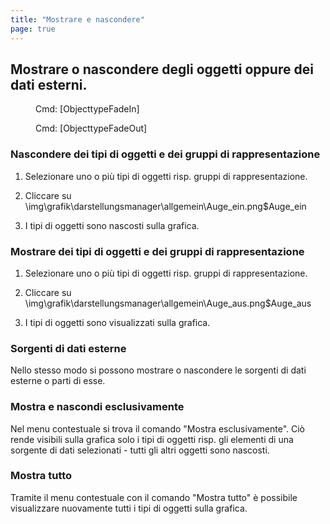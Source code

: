 ```yaml
---
title: "Mostrare e nascondere"
page: true
---
```

## Mostrare o nascondere degli oggetti<GeoMapper> oppure dei dati esterni</GeoMapper>.
<GeoDesigner> <Menu> Cmd: [ObjecttypeFadeIn] </Menu> 
 <Menu> Cmd: [ObjecttypeFadeOut] </Menu> 
</GeoDesigner>

### Nascondere dei tipi di oggetti e dei gruppi di rappresentazione

1.  Selezionare uno o pi&#249; tipi di oggetti risp. gruppi di rappresentazione. 

2.  Cliccare su<Image>\img\grafik\darstellungsmanager\allgemein\Auge_ein.png$Auge_ein</Image>
3.  I tipi di oggetti sono nascosti sulla grafica.




###  Mostrare dei tipi di oggetti e dei gruppi di rappresentazione

1.  Selezionare uno o pi&#249; tipi di oggetti risp. gruppi di rappresentazione. 

2.  Cliccare su<Image>\img\grafik\darstellungsmanager\allgemein\Auge_aus.png$Auge_aus</Image>
3.  I tipi di oggetti sono visualizzati sulla grafica.




<GeoMapper>

###  Sorgenti di dati esterne
Nello stesso modo si possono mostrare o nascondere le sorgenti di dati esterne o parti di esse.
</GeoMapper>


### Mostra e nascondi esclusivamente
Nel menu contestuale si trova il comando &quot;Mostra esclusivamente&quot;. Ci&#242; rende visibili sulla grafica solo i tipi di oggetti<GeoMapper> risp. gli elementi di una sorgente di dati</GeoMapper> selezionati - tutti gli altri oggetti sono nascosti.

### Mostra tutto
Tramite il menu contestuale con il comando &quot;Mostra tutto&quot; &#232; possibile visualizzare nuovamente tutti i tipi di oggetti sulla grafica.
